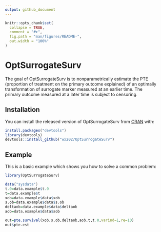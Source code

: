 ```yaml
---
output: github_document
---
```


<!-- README.md is generated from README.Rmd. Please edit that file -->

```r
knitr::opts_chunk$set(
  collapse = TRUE,
  comment = "#>",
  fig.path = "man/figures/README-",
  out.width = "100%"
)
```

# OptSurrogateSurv

<!-- badges: start -->
<!-- badges: end -->

The goal of OptSurrogateSurv is to nonparametrically estimate the PTE (proportion of treatment on the primary outcome explained) of an optimally transformation of surrogate marker measured at an earlier time. The primary outcome measured at a later time is subject to censoring.

## Installation

You can install the released version of OptSurrogateSurv from [CRAN](https://github.com/wx202/OptSurrogateSurv.git) with:

``` r
install.packages("devtools")
library(devtools)
devtools::install_github("wx202/OptSurrogateSurv")

```


## Example

This is a basic example which shows you how to solve a common problem:

```r
library(OptSurrogateSurv)

data("sysdata")
t.0=data.example$t.0
t=data.example$t
xob=data.example$data$xob
s.ob=data.example$data$s.ob
deltaob=data.example$data$deltaob
aob=data.example$data$aob

out=pte.survival(xob,s.ob,deltaob,aob,t,t.0,varind=1,re=10)
out$pte.est

```

<!-- What is special about using `README.Rmd` instead of just `README.md`? You can include R chunks like so: -->

<!-- ```{r cars} -->
<!-- summary(cars) -->
<!-- ``` -->

<!-- You'll still need to render `README.Rmd` regularly, to keep `README.md` up-to-date. `devtools::build_readme()` is handy for this. You could also use GitHub Actions to re-render `README.Rmd` every time you push. An example workflow can be found here: <https://github.com/r-lib/actions/tree/master/examples>. -->

<!-- You can also embed plots, for example: -->

<!-- ```{r pressure, echo = FALSE} -->
<!-- plot(pressure) -->
<!-- ``` -->

<!-- In that case, don't forget to commit and push the resulting figure files, so they display on GitHub and CRAN. -->
